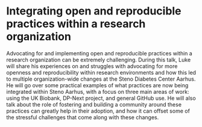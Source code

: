 # Integrating open and reproducible practices within a research organization

Advocating for and implementing open and reproducible practices within a
research organization can be extremely challenging. During this talk,
Luke will share his experiences on and struggles with advocating for
more openness and reproducibility within research environments and how
this led to multiple organization-wide changes at the Steno Diabetes
Center Aarhus. He will go over some practical examples of what practices
are now being integrated within Steno Aarhus, with a focus on three main
areas of work: using the UK Biobank, DP-Next project, and general GitHub
use. He will also talk about the role of fostering and building a
community around these practices can greatly help in their adoption, and
how it can offset some of the stressful challenges that come along with
these changes.
